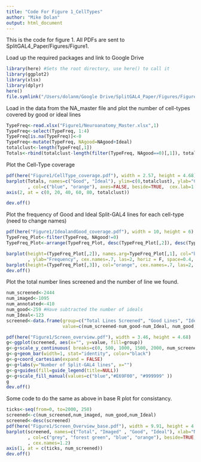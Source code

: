 ```yaml
---
title: "Code For Figure 1_CellTypes"
author: "Mike Dolan"
output: html_document
---
```

This is the code for figure 1. All PDFs are sent to SplitGAL4_Paper/Figures/Figure1. 

Load up the required packages and link to Google Drive 
```r
library(here) #Sets the root directory, use here() to call it 
library(ggplot2)
library(xlsx)
library(dplyr)
here()
file.symlink("/Users/dolanm/Google Drive/SplitGAL4_Paper/Figures/Figure1", here())
```

Load in the data from the NA_master file and plot the number of cell-types covered by good or ideal lines
```r
TypeFreq<-read.xlsx("Figure1/Neuroanatomy_Master.xlsx",1)
TypeFreq<-select(TypeFreq, 1:4)
TypeFreq[is.na(TypeFreq)]<-0
TypeFreq<-mutate(TypeFreq, NAgood=NAgood+Ideal)
totalclust<-length(TypeFreq[,1])
Totals<-rbind(totalclust-length(filter(TypeFreq, NAgood==0)[,1]), totalclust - length(filter(TypeFreq, Ideal==0)[,1]))
```

Plot the Cell-Type coverage
```r
pdf(here("Figure1/CellType_coverage.pdf"), width = 2.57, height = 4.68)
barplot(Totals, names=c("Good", "Ideal"), ylim=c(0,totalclust), ylab="Cell-Types Covered"
        , col=c("blue", "orange"), axes=FALSE, beside=TRUE,  cex.lab=1.5, cex.names=1.2)
axis(2, at = c(0, 20, 40, 60, 80, totalclust))

dev.off()
```

Plot the frequency of Good and Ideal Split-GAL4 lines for each cell-type (need to change names)
```r
pdf(here("Figure1/IdealandGood_coverage.pdf"), width = 10, height = 6)
TypeFreq_Plot<-filter(TypeFreq, NAgood!=0)
TypeFreq_Plot<-arrange(TypeFreq_Plot, desc(TypeFreq_Plot[,2]), desc(TypeFreq_Plot[,3]))

barplot(height=(TypeFreq_Plot[,2]), names.arg=TypeFreq_Plot[,1], col="blue", xlab="Cell-Types"
        , ylab="Frequency", cex.names=.7, las=2, horiz = F, space=0.4, mgp=c(1.8,0.6,0))
barplot(height=(TypeFreq_Plot[,3]), col="orange", cex.names=.7, las=2, add=TRUE, horiz = F, space=0.4, mgp=c(1.8,0.6,0))
dev.off()

```

Plot the total number lines screened and the number of line we found. 
```r
num_screened<-2444
num_imaged<-1095
num_annotated<-410
num_good<-259 #Have subtracted the number of ideals 
num_Ideal<-123
screened<-data.frame(group=c("Total Lines Screened", "Good Lines", "Ideal Lines"),
                     value=c(num_screened-num_good-num_Ideal, num_good, num_Ideal)) 

pdf(here("Figure1/Screen_overview.pdf"), width = 3.46, height = 4.68)
g<-ggplot(screened, aes(x="", y=value, fill=group))
g<-g+scale_y_continuous( breaks=c(0, 500, 1000, 1500, 2000, num_screened))
g<-g+geom_bar(width=1, stat="identity", color="black")
g<-g+coord_cartesian(expand = FALSE)
g<-g+labs(y="Number of Split-GAL4 lines", x="")
g<-g+guides(fill=guide_legend(title=NULL))
g<-g+scale_fill_manual(values=c("blue","#E69F00", "#999999" ))
g
dev.off()
```

Some code to do the same as above in base R plot for consistancy. 
```r
ticks<-seq(from=0, to=2000, 250)
screened<-c(num_screened,num_imaged, num_good,num_Ideal)
screened<-desc(screened)
pdf(here("Figure1/Screen_Overview_base.pdf"), width = 9.91, height = 4.68)                
barplot(screened, names=c("Total", "Imaged" , "Good", "Ideal"), xlab="Number of Split-GAL4 lines"
        , col=c("grey", "forest green", "blue", "orange"), beside=TRUE, axes = FALSE, horiz = TRUE
        , cex.names=1.2)
axis(1, at = c(ticks, num_screened))
dev.off()
```
